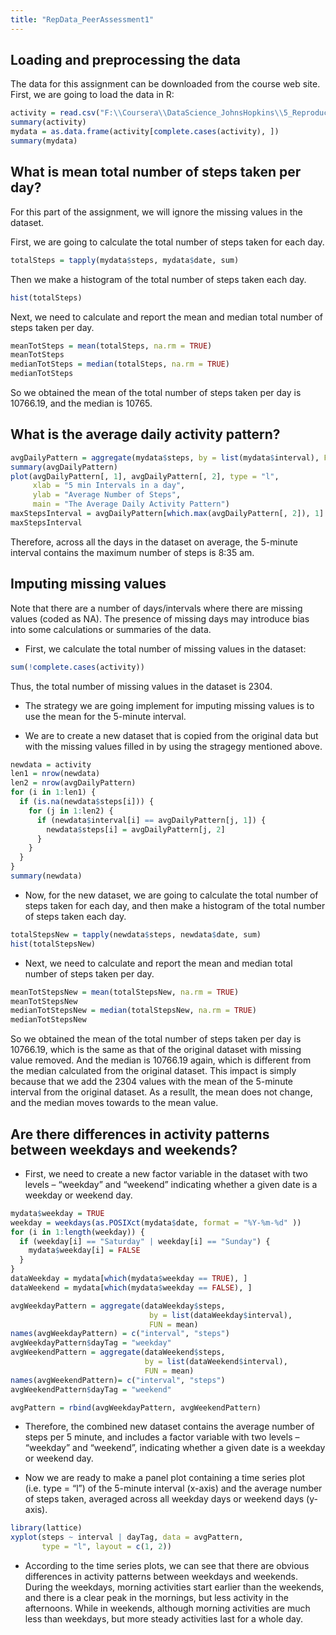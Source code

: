 ```yaml
---
title: "RepData_PeerAssessment1"
---
```


## Loading and preprocessing the data
The data for this assignment can be downloaded from the course web site. First, we are going to load the data in R:
```r
activity = read.csv("F:\\Coursera\\DataScience_JohnsHopkins\\5_ReproducibleResearch\\proj1\\repdata-data-activity\\activity.csv")
summary(activity)
mydata = as.data.frame(activity[complete.cases(activity), ])
summary(mydata)
```

## What is mean total number of steps taken per day?

For this part of the assignment, we will ignore the missing values in the dataset. 

First, we are going to calculate the total number of steps taken for each day.
```r
totalSteps = tapply(mydata$steps, mydata$date, sum)
```
Then we make a histogram of the total number of steps taken each day.
```r
hist(totalSteps)
```

Next, we need to calculate and report the mean and median total number of steps taken per day.
```r
meanTotSteps = mean(totalSteps, na.rm = TRUE)
meanTotSteps
medianTotSteps = median(totalSteps, na.rm = TRUE)
medianTotSteps
```
So we obtained the mean of the total number of steps taken per day is 10766.19, and the median is 10765.

## What is the average daily activity pattern?
```r
avgDailyPattern = aggregate(mydata$steps, by = list(mydata$interval), FUN = mean)
summary(avgDailyPattern)
plot(avgDailyPattern[, 1], avgDailyPattern[, 2], type = "l", 
     xlab = "5 min Intervals in a day", 
     ylab = "Average Number of Steps", 
     main = "The Average Daily Activity Pattern")
maxStepsInterval = avgDailyPattern[which.max(avgDailyPattern[, 2]), 1]
maxStepsInterval
```
Therefore, across all the days in the dataset on average, the 5-minute interval contains the maximum number of steps is 8:35 am. 

## Imputing missing values
Note that there are a number of days/intervals where there are missing values (coded as NA). The presence of missing days may introduce bias into some calculations or summaries of the data.

*  First, we calculate the total number of missing values in the dataset:
```r
sum(!complete.cases(activity))
```
Thus, the total number of missing values in the dataset is 2304.

* The strategy we are going implement for imputing missing values is to use the mean for the 5-minute interval. 

* We are to create a new dataset that is copied from the original data but with the missing values filled in by using the stragegy mentioned above.
```r
newdata = activity
len1 = nrow(newdata)
len2 = nrow(avgDailyPattern)
for (i in 1:len1) {
  if (is.na(newdata$steps[i])) {
    for (j in 1:len2) {
      if (newdata$interval[i] == avgDailyPattern[j, 1]) {
        newdata$steps[i] = avgDailyPattern[j, 2]
      }
    } 
  }    
}
summary(newdata)
```

* Now, for the new dataset, we are going to calculate the total number of steps taken for each day, and then make a histogram of the total number of steps taken each day.
```r
totalStepsNew = tapply(newdata$steps, newdata$date, sum)
hist(totalStepsNew)
```

* Next, we need to calculate and report the mean and median total number of steps taken per day.
```r
meanTotStepsNew = mean(totalStepsNew, na.rm = TRUE)
meanTotStepsNew
medianTotStepsNew = median(totalStepsNew, na.rm = TRUE)
medianTotStepsNew
```

So we obtained the mean of the total number of steps taken per day is 10766.19, which is the same as that of the original dataset with missing value removed. And the median is 10766.19 again, which is different from the median calculated from the original dataset. This impact is simply because that we add the 2304 values with the mean of the 5-minute interval from the original dataset. As a resullt, the mean does not change, and the median moves towards to the mean value.

## Are there differences in activity patterns between weekdays and weekends?
* First, we need to create a new factor variable in the dataset with two levels -- "weekday" and "weekend" indicating whether a given date is a weekday or weekend day.
```r
mydata$weekday = TRUE
weekday = weekdays(as.POSIXct(mydata$date, format = "%Y-%m-%d" ))
for (i in 1:length(weekday)) {
  if (weekday[i] == "Saturday" | weekday[i] == "Sunday") {
    mydata$weekday[i] = FALSE
  }
}
dataWeekday = mydata[which(mydata$weekday == TRUE), ]
dataWeekend = mydata[which(mydata$weekday == FALSE), ]

avgWeekdayPattern = aggregate(dataWeekday$steps, 
                               by = list(dataWeekday$interval), 
                               FUN = mean)
names(avgWeekdayPattern) = c("interval", "steps")
avgWeekdayPattern$dayTag = "weekday"
avgWeekendPattern = aggregate(dataWeekend$steps, 
                              by = list(dataWeekend$interval), 
                              FUN = mean)
names(avgWeekendPattern)= c("interval", "steps")
avgWeekendPattern$dayTag = "weekend"

avgPattern = rbind(avgWeekdayPattern, avgWeekendPattern)
```

* Therefore, the combined new dataset contains the average number of steps per 5 minute, and includes a factor variable with two levels -- "weekday" and "weekend", indicating whether a given date is a weekday or weekend day.

* Now we are ready to make a panel plot  containing a time series plot (i.e. type = "l") of the 5-minute interval (x-axis) and the average number of steps taken, averaged across all weekday days or weekend days (y-axis). 
```r
library(lattice)
xyplot(steps ~ interval | dayTag, data = avgPattern, 
       type = "l", layout = c(1, 2))
```

* According to the time series plots, we can see that there are obvious differences in activity patterns between weekdays and weekends. During the weekdays, morning activities start earlier than the weekends, and 
there is a clear peak in the mornings, but less activity in the afternoons. While in weekends, although morning activities are much less than weekdays, but more steady activities last for a whole day.